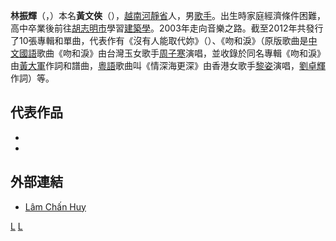 {{unreferenced|time=2014-06-17T10:28:34+00:00}}
'''林振輝'''（{{vie|v= Lâm Chấn Huy}}，{{bd|1981年|2月5日}}）本名'''黃文俠'''（{{vie|v= Hoàng Văn Hiệp}}），[[越南|越南]][[河靜省|河靜省]]人，男[[歌手|歌手]]。出生時家庭經濟條件困難，高中卒業後前往[[胡志明市|胡志明市]]學習[[建築學|建築學]]。2003年走向音樂之路。截至2012年共發行了10張專輯和單曲，代表作有《沒有人能取代妳》（{{vie|v=Không gì có thể thay thế em}}）、《吻和淚》（{{vie|v=Nụ hôn và nước mắt}}原版歌曲是[[中文|中文]][[中華民國國語|國語]]歌曲《吻和淚》由台灣玉女歌手[[周子寒|周子寒]]演唱，並收錄於同名專輯《吻和淚》由[[黃大軍|黃大軍]]作詞和譜曲，[[粵語|粵語]]歌曲叫《情深海更深》由香港女歌手[[黎姿|黎姿]]演唱，[[劉卓輝|劉卓輝]]作詞）等。
==代表作品==
* {{YouTube|322iu4I_uow|沒有人能取代妳}}
* {{YouTube|tDHIRuLF-lA|飄遠的幸福}}

==外部連結==
* [http://mp3.zing.vn/nghe-si/Lam-Chan-Huy Lâm Chấn Huy] {{Wayback|url=http://mp3.zing.vn/nghe-si/Lam-Chan-Huy |date=20201028011453 }}

[[Category:河靜省人|L]]
[[Category:越南男歌手|L]]